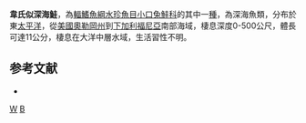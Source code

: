 {{Speciesbox 
| status = NE
| status_system = IUCN3.1
| taxon = Bathylagoides wesethi
| authority =  [[Bolin|Bolin]], 1938
| synonyms = *''Bathylagus wesethi'', Bolin, 1938
*''Bathylagus wesethy'', Bolin, 1938
}}

'''韋氏似深海鮭'''，為[[輻鰭魚綱|輻鰭魚綱]][[水珍魚目|水珍魚目]][[小口兔鮭科|小口兔鮭科]]的其中一[[種|種]]，為深海魚類，分布於東[[太平洋|太平洋]]，從[[美國|美國]][[奧勒岡州|奧勒岡州]]到[[下加利福尼亞|下加利福尼亞]]南部海域，棲息深度0-500公尺，體長可達11公分，棲息在大洋中層水域，生活習性不明。

==参考文献==
*{{FishBase_species|genus=Bathylagoides|species=wesethi|year=2015|month=8}}

{{Taxonbar|from=Q5871734}}

[[Category:似深海鮭屬|W]]
[[Category:1938年描述的鱼类|B]]
